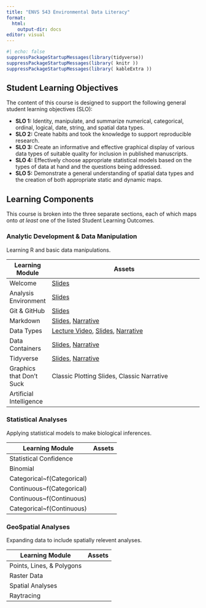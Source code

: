 ```yaml
---
title: "ENVS 543 Environmental Data Literacy"
format: 
  html:
    output-dir: docs
editor: visual
---
```


```r
#| echo: false
suppressPackageStartupMessages(library(tidyverse))
suppressPackageStartupMessages(library( knitr ))
suppressPackageStartupMessages(library( kableExtra ))

```

## Student Learning Objectives

The content of this course is designed to support the following general student learning objectives (SLO):

-   **SLO 1:** Identity, manipulate, and summarize numerical, categorical, ordinal, logical, date, string, and spatial data types.\
-   **SLO 2:** Create habits and took the knowledge to support reproducible research.\
-   **SLO 3:** Create an informative and effective graphical display of various data types of suitable quality for inclusion in published manuscripts.\
-   **SLO 4:** Effectively choose appropriate statistical models based on the types of data at hand and the questions being addressed.\
-   **SLO 5:** Demonstrate a general understanding of spatial data types and the creation of both appropriate static and dynamic maps.

## Learning Components

This course is broken into the three separate sections, each of which maps onto *at least* one of the listed Student Learning Outcomes.

### Analytic Development & Data Manipulation

Learning R and basic data manipulations.

+--------------------------+---------------------------------------------------------------------------------------------------------------+
| Learning Module          | Assets                                                                                                        |
+==========================+===============================================================================================================+
| Welcome                  | [Slides](welcome_slides.html)                                                                                 |
+--------------------------+---------------------------------------------------------------------------------------------------------------+
| Analysis Environment     | [Slides](analysis_environment_slides.html)                                                                    |
+--------------------------+---------------------------------------------------------------------------------------------------------------+
| Git & GitHub             | [Slides](git_github_slides.html)                                                                              |
+--------------------------+---------------------------------------------------------------------------------------------------------------+
| Markdown                 | [Slides](markdown_slides.html), [Narrative](markdown.html)                                                    |
+--------------------------+---------------------------------------------------------------------------------------------------------------+
| Data Types               | [Lecture Video](https://youtu.be/23GLGUvRGcY), [Slides](data_types_slides.html), [Narrative](data_types.html) |
+--------------------------+---------------------------------------------------------------------------------------------------------------+
| Data Containers          | [Slides](data_containers_slides.html), [Narrative](data_containers.html)                                      |
+--------------------------+---------------------------------------------------------------------------------------------------------------+
| Tidyverse                | [Slides](tidyverse_slides.html), [Narrative](tidyverse.html)                                                  |
+--------------------------+---------------------------------------------------------------------------------------------------------------+
| Graphics that Don't Suck | Classic Plotting Slides, Classic Narrative                                                                    |
+--------------------------+---------------------------------------------------------------------------------------------------------------+
| Artificial Intelligence  |                                                                                                               |
+--------------------------+---------------------------------------------------------------------------------------------------------------+

### Statistical Analyses

Applying statistical models to make biological inferences.

| Learning Module             | Assets |
|-----------------------------|--------|
| Statistical Confidence      |        |
| Binomial                    |        |
| Categorical\~f(Categorical) |        |
| Continuous\~f(Categorical)  |        |
| Continuous\~f(Continuous)   |        |
| Categorical\~f(Continuous)  |        |

### GeoSpatial Analyses

Expanding data to include spatially relevent analyses.

| Learning Module           | Assets |
|---------------------------|--------|
| Points, Lines, & Polygons |        |
| Raster Data               |        |
| Spatial Analyses          |        |
| Raytracing                |        |
